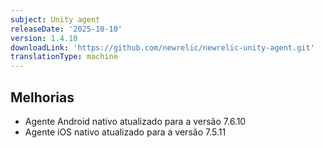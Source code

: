 ```yaml
---
subject: Unity agent
releaseDate: '2025-10-10'
version: 1.4.10
downloadLink: 'https://github.com/newrelic/newrelic-unity-agent.git'
translationType: machine
---
```


## Melhorias

* Agente Android nativo atualizado para a versão 7.6.10
* Agente iOS nativo atualizado para a versão 7.5.11